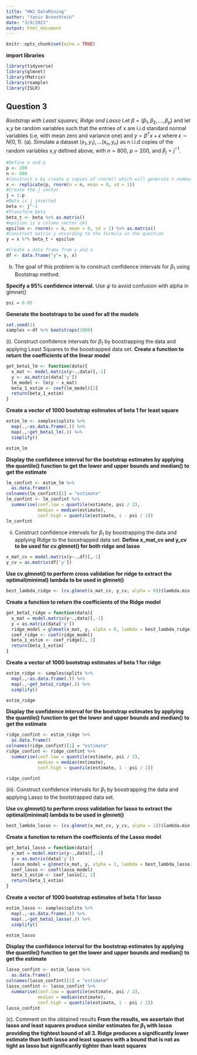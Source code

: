 ```yaml
---
title: "HW2_DataMining"
author: "Yaniv Bronshtein"
date: "3/9/2021"
output: html_document
---
```




```r
knitr::opts_chunk$set(echo = TRUE)
```

**import libraries**
```r
library(tidyverse)
library(glmnet)
library(Matrix)
library(rsample)
library(ISLR)
```
## Question 3
*Bootstrap with Least squares, Ridge and Lasso*
Let $\beta = (\beta_1,\beta_2, ..., \beta_p)$ and let x,y be random variables such that the entries of x are i.i.d standard normal variables (i.e, with mean zero and variance one) and $y = \beta^Tx + \epsilon$ where $\epsilon \sim N(0,1)$.
(a). Simulate a dataset $(x_1, y_1), ...(x_n, y_n)$ as n i.i.d copies of the random variables x,y defined above, with $n=800$, $p = 200$, and $\beta_j = j^{-1}$.
```r
#Define n and p
p <- 200
n <- 800
#Construct x by create p copies of rnorm() which will generate n numbers. Each column represents a random variable x_i
x <- replicate(p, rnorm(n = n, mean = 0, sd = 1))
#Create the j vector
j = 1:p
#Beta is j inverted
beta <- j^-1
#Transform beta
beta_t <- beta %>% as.matrix()
#epsilon is a column vector nX1
epsilon <- rnorm(n = n, mean = 0, sd = 1) %>% as.matrix()
#Construct matrix y according to the formula in the question
y = x %*% beta_t + epsilon

#Create a data frame from y and x
df <- data.frame("y"= y, x) 

```
(b) The goal of this problem is to construct confidence intervals for $\beta_1$ using Bootstrap method.

**Specify a 95% confidence interval.**
Use $\psi$ to avoid confusion with alpha in glmnet()
```r
psi = 0.05
```

**Generate the bootstraps to be used for all the models**
```r
set.seed(1)
samples <-df %>% bootstraps(1000)
```
  (i). Construct confidence intervals for $\beta_1$ by boostrapping the data and applying Least Squares to the boostrapped data set.
**Create a function to return the coefficients of the linear model**
```r
get_beta1_lm <- function(data){
  x_mat <- model.matrix(y~.,data)[,-1]
  y <- as.matrix(data['y'])
  lm_model <- lm(y ~ x_mat)
  beta_1_estim <- coef(lm_model)[2] 
  return(beta_1_estim)
}
```


**Create a vector of 1000 bootstrap estimates of beta 1 for least square**
```r
estim_lm <- samples$splits %>% 
  map(.,~as.data.frame(.)) %>% 
  map(.,~get_beta1_lm(.)) %>%
  simplify()

estim_lm
```
**Display the confidence interval for the bootstrap estimates by applying the quantile() function to get the lower and upper bounds and median() to get the estimate** 
```r
lm_confint <- estim_lm %>% 
  as.data.frame() 
colnames(lm_confint)[1] = "estimate"  
lm_confint <- lm_confint %>%
  summarise(conf.low = quantile(estimate, psi / 2),
            median = median(estimate),
            conf.high = quantile(estimate, 1 - psi / 2))                                       
lm_confint
```
  ii. Construct confidence intervals for $\beta_1$ by boostrapping the data and applying Ridge to the boostrapped data set.
**Define x_mat_cv and y_cv to be used for cv.glmnet() for both ridge and lasso **
```r
x_mat_cv = model.matrix(y~.,df)[,-1]
y_cv = as.matrix(df['y'])
```

**Use cv.glmnet() to perform cross validation for ridge to extract the optimal(minimal) lambda to be used in glmnet()**
```r
best_lambda_ridge <- (cv.glmnet(x_mat_cv, y_cv, alpha = 0))$lambda.min
```

**Create a function to return the coefficients of the Ridge model**
```r
get_beta1_ridge = function(data){
  x_mat = model.matrix(y~.,data)[,-1]
  y = as.matrix(data['y'])
  ridge_model = glmnet(x_mat, y, alpha = 0, lambda = best_lambda_ridge)
  coef_ridge <- coef(ridge_model)
  beta_1_estim <- coef_ridge[2, 1]
  return(beta_1_estim) 
}
```

**Create a vector of 1000 bootstrap estimates of beta 1 for ridge**
```r
estim_ridge <- samples$splits %>% 
  map(.,~as.data.frame(.)) %>% 
  map(.,~get_beta1_ridge(.)) %>%
  simplify()

estim_ridge
```

**Display the confidence interval for the bootstrap estimates by applying the quantile() function to get the lower and upper bounds and median() to get the estimate** 
```r
ridge_confint <- estim_ridge %>% 
  as.data.frame() 
colnames(ridge_confint)[1] = "estimate"  
ridge_confint <- ridge_confint %>%
  summarise(conf.low = quantile(estimate, psi / 2),
            median = median(estimate),
            conf.high = quantile(estimate, 1 - psi / 2))                                       

ridge_confint
```

  (iii). Construct confidence intervals for $\beta_1$ by boostrapping the data and applying Lasso to the bootstrapped data set.

**Use cv.glmnet() to perform cross validation for lasso to extract the optimal(minimal) lambda to be used in glmnet()**
```r
best_lambda_lasso <- (cv.glmnet(x_mat_cv, y_cv, alpha = 1))$lambda.min
```

**Create a function to return the coefficients of the Lasso model**
```r
get_beta1_lasso = function(data){
  x_mat = model.matrix(y~.,data)[,-1]
  y = as.matrix(data['y'])
  lasso_model = glmnet(x_mat, y, alpha = 1, lambda = best_lambda_lasso)
  coef_lasso <- coef(lasso_model)
  beta_1_estim <- coef_lasso[2, 1]
  return(beta_1_estim) 
}
```

**Create a vector of 1000 bootstrap estimates of beta 1 for lasso**
```r
estim_lasso <- samples$splits %>% 
  map(.,~as.data.frame(.)) %>% 
  map(.,~get_beta1_lasso(.)) %>%
  simplify()

estim_lasso
```

**Display the confidence interval for the bootstrap estimates by applying the quantile() function to get the lower and upper bounds and median() to get the estimate** 
```r
lasso_confint <- estim_lasso %>% 
  as.data.frame() 
colnames(lasso_confint)[1] = "estimate"  
lasso_confint <- lasso_confint %>%
  summarise(conf.low = quantile(estimate, psi / 2),
            median = median(estimate),
            conf.high = quantile(estimate, 1 - psi / 2))                                       
lasso_confint
```

(c). Comment on the obtained results
**From the results, we assertain that lasso and least squares produce similar estimates for $\beta_1$ with lasso providing the tightest bound of all 3. Ridge produces a significantly lower estimate than both lasso and least squares with a bound that is not as tight as lasso but significantly tighter than least squares**


